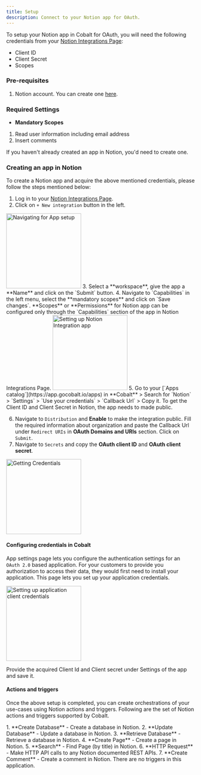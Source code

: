 ```yaml
---
title: Setup
description: Connect to your Notion app for OAuth.
---
```

To setup your Notion app in Cobalt for OAuth, you will need the following credentials from your [Notion Integrations Page](https://www.notion.so/my-integrations):
- Client ID
- Client Secret
- Scopes

### Pre-requisites

1. Notion account. You can create one [here](https://www.notion.so/signup).

### Required Settings

* **Mandatory Scopes** 
1. Read user information including email address
2. Insert comments

<Info>If you haven't already created an app in Notion, you'd need to create one.</Info>

### Creating an app in Notion

To create a Notion app and acquire the above mentioned credentials, please follow the steps mentioned below:

1. Log in to your [Notion Integrations Page](https://www.notion.so/my-integrations).
2. Click on `+ New integration` button in the left.
<img height="200" src="/images/Notion/notion_navigation.png" alt="Navigating for App setup"/>
3. Select a **workspace**, give the app a **Name** and click on the `Submit` button.
4. Navigate to `Capabilities` in the left menu, select the **mandatory scopes** and click on `Save changes`.
<Info>
**Scopes** or **Permissions** for Notion app can be configured only through the `Capabilities` section of the app in Notion Integrations Page.
</Info>
<img height="200" src="/images/Notion/notion_config.png" alt="Setting up Notion Integration app"/>
5. Go to your [`Apps catalog`](https://app.gocobalt.io/apps) in **Cobalt** > Search for `Notion` > `Settings` > `Use your credentials` > `Callback Url` > Copy it.
<Note>
To get the Client ID and Client Secret in Notion, the app needs to made public.
</Note>

6. Navigate to `Distribution` and **Enable** to make the integration public. Fill the required information about organization and paste the Callback Url under `Redirect URIs` in **OAuth Domains and URIs** section. Click on `Submit`.
8. Navigate to `Secrets` and copy the **OAuth client ID** and **OAuth client secret**.
<img height="200" src="/images/Notion/notion_credentials.png" alt="Getting Credentials"/>

#### Configuring credentials in Cobalt
App settings page lets you configure the authentication settings for an `OAuth 2.0` based application. For your customers to provide you authorization to access their data,
they would first need to install your application. This page lets you set up your application credentials.

<img height="200" src="/images/Notion/notion_cobalt.png" alt="Setting up application client credentials"/>

Provide the acquired Client Id and Client secret under Settings of the app and save it.

#### Actions and triggers
Once the above setup is completed, you can create orchestrations of your use-cases using Notion actions and triggers. Following are the set of Notion actions and triggers
supported by Cobalt.

<Tabs>
  <Tab title="Actions">
  <AccordionGroup>
  <Accordion title="Database">
     1. **Create Database** - Create a database in Notion.
     2. **Update Database** - Update a database in Notion.
     3. **Retrieve Database** - Retrieve a database in Notion.
    </Accordion>
    <Accordion title="Page">
     4. **Create Page** - Create a page in Notion.
     5. **Search** - Find Page (by title) in Notion.
     </Accordion>
     <Accordion title="Others">
     6. **HTTP Request** - Make HTTP API calls to any Notion documented REST APIs.
     7. **Create Comment** - Create a comment in Notion.
</Accordion>
</AccordionGroup>
  </Tab>

  <Tab title="Triggers">
    There are no triggers in this application.
  </Tab>
</Tabs>